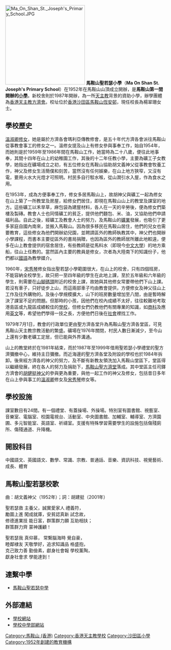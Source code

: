 {{Infobox School
| name = 馬鞍山聖若瑟小學
| other_name = Ma On Shan St. Joseph's Primary School
| image = [[File:Ma_On_Shan_St._Joseph's_Primary_School_(sunlight).jpg|280px]]
| motto = 敬天樂仁 博學篤行
| established = 1952年、1987年（新校舍）
| type = 津貼文法小學（全日、男女校）
| religion = 天主教
| affiliation = 香港天主教方濟會
| district = 沙田區
| grades = 
| president = 伍維烈修士
| principal = 楊翠珊女士<br/>（2014-15學年上任）
| dean = 
| college = 
| house = 
| sc =
| cs =  
| faculty = 60人
| staff = 
| students = 720人
| athletics = 藝術體操
| conference = 舞蹈組
| colors = 
| magazine = 校訊、學生報
| free_label = 
| free_text = 
| free_label2 = 
| free_text2 = 
| free_label3 = 
| free_text3 = 
| address = [[馬鞍山_(香港市鎮)|馬鞍山]][[恆安邨|恆安邨]]
| tel = (+852) 2642 9186
| fax = (+852) 2643 3929
| mail = info@mossjps.edu.hk
| website = http://www.mossjps.edu.hk/
}}
[[File:Ma_On_Shan_St._Joseph's_Primary_School.JPG|250px]]
'''馬鞍山聖若瑟小學'''（'''Ma On Shan St. Joseph's Primary School'''）在1952年在馬鞍山山頂成立開辦，是'''馬鞍山第一間開辦的[[小學|小學]]'''。新校舍則於1987年開辦，為一所[[天主教|天主教]]背景的資助小學，辦學團體為[[香港天主教方濟會|香港天主教方濟會]]。校址位於[[香港|香港]][[沙田區|沙田區]][[馬鞍山_(香港市鎮)|馬鞍山]][[恆安邨|恆安邨]]，現任校長為楊翠珊女士。

==學校歷史==
[[溫淑卿|溫淑卿]][[修女|修女]]，她是屬於方濟各會瑪利亞傳教修會，是五十年代方濟各會派往馬鞍山從事教會事工的修女之一。溫修女提及山上有修女參與事奉工作，始自1954年，而她則是於1959年至1986年間在馬鞍山工作，她當時為二十八歲，便往此地事奉，其間十四年在山上的幼稚園工作，其後的十二年任教小學，主要為礦工子女教學，她指出在礦場成立之初，有五位修女在馬鞍山協助胡文義神父從事教會牧養工作，神父及修女生活簡僕和刻苦，當然沒有任何娛樂，在山上地方狹窄，又沒有電，要用火水大光燈才可照明。村民多自行駁水喉，從山澗引水入屋，作為食水之用。

在1953年，成為方便事奉工作，修女多居馬鞍山上，故胡神父與礦工一起為修女在山上築了一所教堂及房屋，給修女們居住，即現在馬鞍山山上的教堂及課室的地方。這些礦工以禾旱草，麻包袋為建屋材料，各人在一天的辛勞後，便為修女們築樓及製磚。教會人士也同情礦工的貧乏，提供他們麵包、米、油，又協助他們申請福利品。自此之後，經礦工及教會人士的努力，及馬鞍山的[[礦業|礦業]]發展，也吸引了更多家庭自國內南來，並搬入馬鞍山。因為很多移民在馬鞍山居住，他們的兒女也需要教育，這些修女為他們開辦幼兒園，並聘請區外的教師執教其中，神父們也開辦小學課程，而書本主要從區外的書局捐贈，也因為區外的教師居所離此地較遠，便多在山上教會提供的宿舍居住，有些教師是從馬料水（即現今[[中文大學|中文大學]]）的地方乘船，往山上任教的。當然區內主要的教員是修女，次者為大陸南下的知識份子，他們都以[[國語|國語]]為教學媒介。

1960年，[[宋秀琴|宋秀琴]]修女指出聖若瑟小學範圍很大，在山上的校舍，只有四個班房，不能容納全校學生，故只把一至四年級的學生在此地上課，至於五年級和六年級的學生，則需要在[[山腳|山腳]][[碼頭|碼頭]]附近的校舍上課，故她與其他修女常要帶他們下山上課。若沒有車子，只好徒步上山，而這兩部車子均由教會提供，方便修女及神父往山上工作及往外購物的。及後小學規模擴大，山下的班房數量增加至八間，由是暫時解決了課室不足的問題。但那時的小孩，因他們在校內成績不太好，往往較難地考取港島區或九龍區成績較佳的[[學校|學校]]，但修女們仍教他們有關專業的知識，如[[商科|商科]]及應用[[英文|英文]]等，希望他們學得一技之長，方便他們日後在[[社會|社會]]裡找工作。

1979年7月1日，教會的行政單位更由聖方濟各堂升為馬鞍山聖方濟各堂區，可見馬鞍山天主教宗教活動的繁盛。礦場在1976年關閉，村民人數日漸減少，至今山上還有少數老礦工定居，但已能與外界溝通。

山上的教堂終於在1981年結束，而於1987年至1999年借用聖若瑟小學禮堂的聖方濟彌撤中心，維持主日彌撤。而近海邊的聖方濟各堂及附設的學校也於1984年拆卸。後來經方濟各的神父的努力，及不斷有新教友領洗加入馬鞍山堂區下，堂區得以繼續發展，終在各人的努力及捐助下，[[馬鞍山聖方濟堂|馬鞍山聖方濟堂]]落成。其中堂區主任司鐸方濟會的[[胡健挺|胡健挺]][[神父|神父]]的參與更為重要，與他一起工作的神父及修女，包括昔日多年在山上參與事工的[[溫淑卿|溫淑卿]]修女及[[宋秀琴|宋秀琴]]修女等。

==學校設施== 
課室數目有24間。有一個禮堂、有蓋操場、外操場。特別室有圖書館、視藝室、音樂室、電腦室、校園電視台、活動室、中央圖書館、加輔室、輔導室、方濟園圃、多元智能室、英語室、祈禱室。支援有特殊學習需要學生的設施包括傷殘廁所、傷殘通道、升降機。

==開設科目==
中國語文、英國語文、數學、常識、宗教、普通話、音樂、資訊科技、視覺藝術、成長、體育

==馬鞍山聖若瑟校歌==
曲：胡文義神父（1952年）；詞：胡建挺（2001年）

聖若瑟救 主養父，誠實愛家人 禮義符，
<br>勵圖上進 闖成就庫，安貧認真新 試念故，
<br>修德進業技 能日富，群策群力願 互助相扶；
<br>群策群力齊 蒙神護顧！

聖若瑟我 真仰慕， 常繫腦海時 覺自豪，
<br>睦鄰棣友 天敬學好，追求知識品 格盛抱，                   
<br>克己致力善 勤儉素，獻身社會報 學校薰陶，         
<br>獻身社會求 學能達到！

==連繫中學==
*[[馬鞍山聖若瑟中學|馬鞍山聖若瑟中學]]

==外部連結== 
*[http://www.mossjps.edu.hk/ 學校網站] {{Wayback|url=http://www.mossjps.edu.hk/ |date=20210227190647 }}
*[http://www.mossjss.edu.hk/ 學校中學部網站] {{Wayback|url=http://www.mossjss.edu.hk/ |date=20210506131154 }}

[[Category:馬鞍山_(香港)|Category:馬鞍山 (香港)]]
[[Category:香港天主教學校|Category:香港天主教學校]]
[[Category:沙田區小學|Category:沙田區小學]]
[[Category:1952年創建的教育機構|Category:1952年創建的教育機構]]